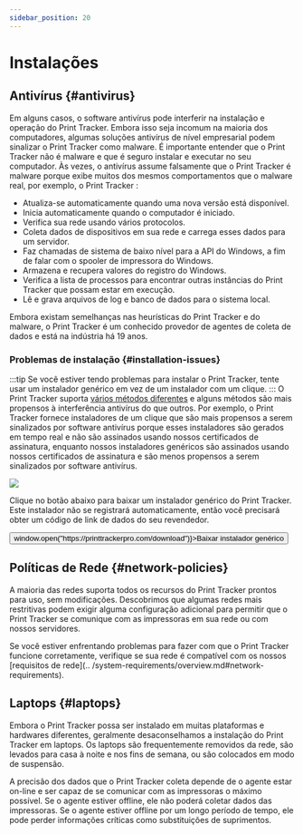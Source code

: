 ```yaml
---
sidebar_position: 20
---
```



# Instalações

## Antivírus {#antivirus}
Em alguns casos, o software antivírus pode interferir na instalação e operação do Print Tracker. Embora isso seja incomum na maioria dos computadores, algumas soluções antivírus de nível empresarial podem sinalizar o Print Tracker como malware. É importante entender que o Print Tracker não é malware e que é seguro instalar e executar no seu computador. Às vezes, o antivírus assume falsamente que o Print Tracker é malware porque exibe muitos dos mesmos comportamentos que o malware real, por exemplo, o Print Tracker :

* Atualiza-se automaticamente quando uma nova versão está disponível.
* Inicia automaticamente quando o computador é iniciado.
* Verifica sua rede usando vários protocolos.
* Coleta dados de dispositivos em sua rede e carrega esses dados para um servidor.
* Faz chamadas de sistema de baixo nível para a API do Windows, a fim de falar com o spooler de impressora do Windows.
* Armazena e recupera valores do registro do Windows.
* Verifica a lista de processos para encontrar outras instâncias do Print Tracker que possam estar em execução.
* Lê e grava arquivos de log e banco de dados para o sistema local.

Embora existam semelhanças nas heurísticas do Print Tracker e do malware, o Print Tracker é um conhecido provedor de agentes de coleta de dados e está na indústria há 19 anos.

### Problemas de instalação {#installation-issues}
:::tip
Se você estiver tendo problemas para instalar o Print Tracker, tente usar um instalador genérico em vez de um instalador com um clique.
:::
O Print Tracker suporta [vários métodos diferentes](../guides/40-installing-agents.md#deployment-strategies) e alguns métodos são mais propensos à interferência antivírus do que outros. Por exemplo, o Print Tracker fornece instaladores de um clique que são mais propensos a serem sinalizados por software antivírus porque esses instaladores são gerados em tempo real e não são assinados usando nossos certificados de assinatura, enquanto nossos instaladores genéricos são assinados usando nossos certificados de assinatura e são menos propensos a serem sinalizados por software antivírus.

![](https://www.cdn.printtrackerpro.com/images/documentation/troubleshooting-installs-download-page.png)

Clique no botão abaixo para baixar um instalador genérico do Print Tracker. Este instalador não se registrará automaticamente, então você precisará obter um código de link de dados do seu revendedor.

<Box mb={2}>
    <Button fullWidth size="lg" onClick={() => window.open("https://printtrackerpro.com/download")}>Baixar instalador genérico</Button>
</Box>

## Políticas de Rede {#network-policies}
A maioria das redes suporta todos os recursos do Print Tracker prontos para uso, sem modificações. Descobrimos que algumas redes mais restritivas podem exigir alguma configuração adicional para permitir que o Print Tracker se comunique com as impressoras em sua rede ou com nossos servidores.

Se você estiver enfrentando problemas para fazer com que o Print Tracker funcione corretamente, verifique se sua rede é compatível com os nossos [requisitos de rede](.. /system-requirements/overview.md#network-requirements).

## Laptops {#laptops}
Embora o Print Tracker possa ser instalado em muitas plataformas e hardwares diferentes, geralmente desaconselhamos a instalação do Print Tracker em laptops. Os laptops são frequentemente removidos da rede, são levados para casa à noite e nos fins de semana, ou são colocados em modo de suspensão. 

A precisão dos dados que o Print Tracker coleta depende de o agente estar on-line e ser capaz de se comunicar com as impressoras o máximo possível. Se o agente estiver offline, ele não poderá coletar dados das impressoras. Se o agente estiver offline por um longo período de tempo, ele pode perder informações críticas como substituições de suprimentos.
